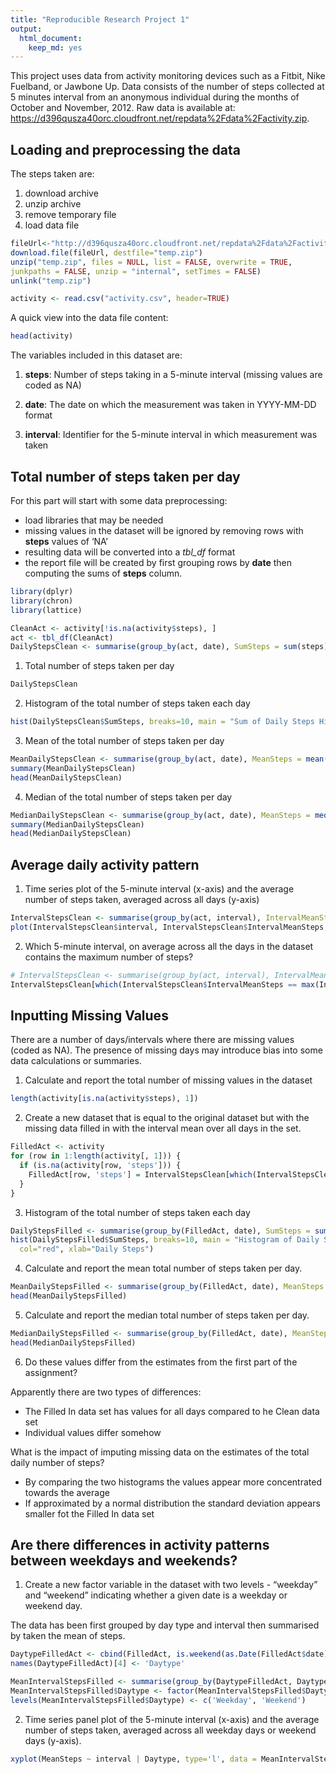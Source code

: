 ```yaml
---
title: "Reproducible Research Project 1"
output:
  html_document:
    keep_md: yes
---
```


This project uses data from activity monitoring devices such as a Fitbit, Nike Fuelband, or Jawbone Up. Data consists of the number of steps collected at 5 minutes interval from an anonymous individual during the months of October and November, 2012. Raw data is available at: <https://d396qusza40orc.cloudfront.net/repdata%2Fdata%2Factivity.zip>.

## Loading and preprocessing the data
The steps taken are:

1. download archive
2. unzip archive
3. remove temporary file
4. load data file

```r
fileUrl<-"http://d396qusza40orc.cloudfront.net/repdata%2Fdata%2Factivity.zip"
download.file(fileUrl, destfile="temp.zip")
unzip("temp.zip", files = NULL, list = FALSE, overwrite = TRUE, 
junkpaths = FALSE, unzip = "internal", setTimes = FALSE)
unlink("temp.zip")

activity <- read.csv("activity.csv", header=TRUE)
```

A quick view into the data file content:
```r
head(activity)
```

The variables included in this dataset are:

1. **steps**: Number of steps taking in a 5-minute interval (missing values are coded as NA)

2. **date**: The date on which the measurement was taken in YYYY-MM-DD format

3. **interval**: Identifier for the 5-minute interval in which measurement was taken

## Total number of steps taken per day
For this part will start with some data preprocessing:

* load libraries that may be needed
* missing values in the dataset will be ignored by removing rows with **steps** values of 'NA'
* resulting data will be converted into a *tbl_df* format 
* the report file will be created by first grouping rows by **date** then computing the sums of **steps** column.

```r
library(dplyr)
library(chron)
library(lattice)

CleanAct <- activity[!is.na(activity$steps), ]
act <- tbl_df(CleanAct)
DailyStepsClean <- summarise(group_by(act, date), SumSteps = sum(steps))
```

1. Total number of steps taken per day
```r
DailyStepsClean
```

2. Histogram of the total number of steps taken each day
```r
hist(DailyStepsClean$SumSteps, breaks=10, main = "Sum of Daily Steps Histogram", col="red", xlab="Sum of Daily Steps")
```

3. Mean of the total number of steps taken per day
```r
MeanDailyStepsClean <- summarise(group_by(act, date), MeanSteps = mean(steps))
summary(MeanDailyStepsClean)
head(MeanDailyStepsClean)
```

4. Median of the total number of steps taken per day
```r
MedianDailyStepsClean <- summarise(group_by(act, date), MeanSteps = median(steps))
summary(MedianDailyStepsClean)
head(MedianDailyStepsClean)
```

## Average daily activity pattern

1. Time series plot of the 5-minute interval (x-axis) and the average number of steps taken, averaged across all days (y-axis)

```r
IntervalStepsClean <- summarise(group_by(act, interval), IntervalMeanSteps = mean(steps))
plot(IntervalStepsClean$interval, IntervalStepsClean$IntervalMeanSteps, type= 'l', ylab="Average number of steps taken", xlab="Interval", main="Average number of steps per interval")
```

2. Which 5-minute interval, on average across all the days in the dataset contains the maximum number of steps?
```r
# IntervalStepsClean <- summarise(group_by(act, interval), IntervalMeanSteps = mean(steps))
IntervalStepsClean[which(IntervalStepsClean$IntervalMeanSteps == max(IntervalStepsClean$IntervalMeanSteps)), ]
```

## Inputting Missing Values

There are a number of days/intervals where there are missing values (coded as NA). The presence of missing days may introduce bias into some data calculations or summaries.

1. Calculate and report the total number of missing values in the dataset
```r
length(activity[is.na(activity$steps), 1])
```

2. Create a new dataset that is equal to the original dataset but with the missing data filled in with the interval mean over all days in the set.

```r
FilledAct <- activity
for (row in 1:length(activity[, 1])) {
  if (is.na(activity[row, 'steps'])) {
    FilledAct[row, 'steps'] = IntervalStepsClean[which(IntervalStepsClean[ ,'interval'] == activity[row, 'interval']), 'IntervalMeanSteps']
  }
}
```

3. Histogram of the total number of steps taken each day 
```r
DailyStepsFilled <- summarise(group_by(FilledAct, date), SumSteps = sum(steps))
hist(DailyStepsFilled$SumSteps, breaks=10, main = "Histogram of Daily Steps with Filled In Data", 
  col="red", xlab="Daily Steps")
```

4. Calculate and report the mean total number of steps taken per day. 
```r
MeanDailyStepsFilled <- summarise(group_by(FilledAct, date), MeanSteps = mean(steps))
head(MeanDailyStepsFilled)
```

5. Calculate and report the median total number of steps taken per day. 
```r
MedianDailyStepsFilled <- summarise(group_by(FilledAct, date), MeanSteps = median(steps))
head(MedianDailyStepsFilled)
```

6. Do these values differ from the estimates from the first part of the assignment?

Apparently there are two types of differences:  

* The Filled In data set has values for all days compared to he Clean data set  
* Individual values differ somehow  

What is the impact of imputing missing data on the estimates of the total daily number of steps?

* By comparing the two histograms the values appear more concentrated towards the average
* If approximated by a normal distribution the standard deviation appears smaller fot the Filled In data set

## Are there differences in activity patterns between weekdays and weekends?

1. Create a new factor variable in the dataset with two levels - "weekday" and "weekend" indicating whether a given date is a weekday or weekend day.

The data has been first grouped by day type and interval then summarised by taken the mean of steps.
```r
DaytypeFilledAct <- cbind(FilledAct, is.weekend(as.Date(FilledAct$date)))
names(DaytypeFilledAct)[4] <- 'Daytype'

MeanIntervalStepsFilled <- summarise(group_by(DaytypeFilledAct, Daytype, interval), MeanSteps = mean(steps))
MeanIntervalStepsFilled$Daytype <- factor(MeanIntervalStepsFilled$Daytype)
levels(MeanIntervalStepsFilled$Daytype) <- c('Weekday', 'Weekend')
```

2. Time series panel plot of the 5-minute interval (x-axis) and the average number of steps taken, averaged across all weekday days or weekend days (y-axis). 

```r
xyplot(MeanSteps ~ interval | Daytype, type='l', data = MeanIntervalStepsFilled, xlab = "Interval", ylab = "Number of steps", layout=c(1,2))
```
